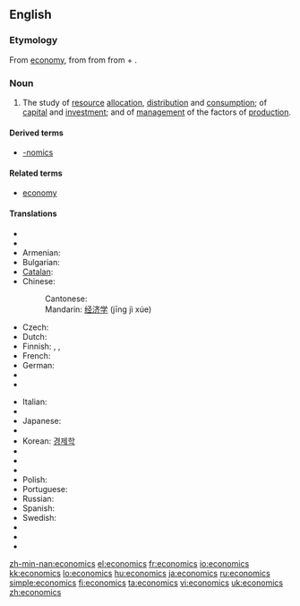 ==English==
{{wikipedia}}

===Etymology===
From [[economy]], from {{etyl|la|en}} {{term|oeconomia|lang=la}} from {{etyl|grc|en}} {{term|οἰκονομία||management of a household, administration|tr=oikonomia|lang=grc|sc=polytonic}} from {{term|οἶκος||house|tr=oikos|lang=grc|sc=polytonic}} + {{term|νόμος||law|tr=nomos|lang=grc|sc=polytonic}}.

===Noun===
{{en-noun|-}}

# {{context|Social sciences}} The study of [[resource]] [[allocation]], [[distribution]] and [[consumption]]; of [[capital]] and [[investment]]; and of [[management]] of the factors of [[production]].

====Derived terms====
* [[-nomics]]

====Related terms====
* [[economy]]

====Translations====
{{trans-top|study}}
* {{trreq|Afrikaans}}
* {{trreq|Arabic}}
* Armenian: {{t|hy|տնտեսագիտություն|tr=tntesagitut'yun}}
* Bulgarian: {{t|bg|ekonomika}}
* [[Catalan]]: {{t|ca|economia|f}}
* Chinese: 
*: Cantonese: {{t|yue|經濟學|tr=ging1 zai3 hok6}}
*: Mandarin: [[经济学]] (jīng jì xúe)
* Czech: {{t|cs|ekonomie|f}}
* Dutch: {{t|nl|economie}}
* Finnish: {{t|fi|taloustiede}}, {{t|fi|ekonomia}}, {{t|fi|kansantaloustiede}}
* French: {{t|fr|économie}}
* German: {{t|de|Ökonomie|f}}
* {{trreq|Hungarian}}
* {{trreq|Hebrew}}
{{trans-mid}}
* Italian: {{t|it|economia|f}}
* {{trreq|Indonesian}}
* Japanese: {{t|ja|経済学|tr=keizai-gaku}}
* {{trreq|Javanese}}
* Korean: [[경제학]]
* {{trreq|Lithuanian}}
* {{trreq|Malay}}
* {{trreq|Norwegian}}
* Polish: {{t|pl|ekonomika}}
* Portuguese: {{t|pt|economia}}
* Russian: {{t|ru|эконóмика|f}}
* Spanish: {{t|es|economía}}
* Swedish: {{t|sv|ekonomi}}
* {{trreq|Thai}}
* {{trreq|Turkish}}
* {{trreq|Vietnamese}}
{{trans-bottom}}

[[zh-min-nan:economics]]
[[el:economics]]
[[fr:economics]]
[[io:economics]]
[[kk:economics]]
[[lo:economics]]
[[hu:economics]]
[[ja:economics]]
[[ru:economics]]
[[simple:economics]]
[[fi:economics]]
[[ta:economics]]
[[vi:economics]]
[[uk:economics]]
[[zh:economics]]